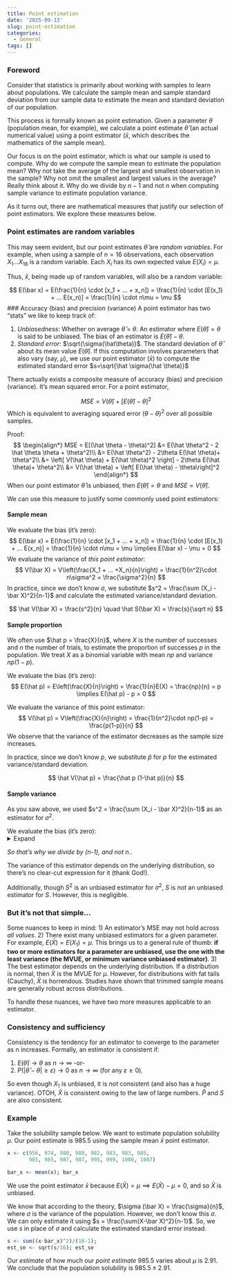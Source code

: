 ```yaml
---
title: Point estimation
date: '2025-09-13'
slug: point-estimation
categories:
  - General
tags: []
---
```


### Foreword 
Consider that statistics is primarily about working with samples to learn about populations. We calculate the sample mean and sample standard deviation from our sample data to estimate the mean and standard deviation of our population.

This process is formally known as point estimation. Given a parameter $\theta$ (population mean, for example), we calculate a point estimate $\hat \theta$ (an actual numerical value) using a point estimator ($\bar x$, which describes the mathematics of the sample mean).

Our focus is on the point estimator, which is what our sample is used to compute. Why do we compute the sample mean to estimate the population mean? Why not take the average of the largest and smallest observation in the sample? Why not omit the smallest and largest values in the average? Really think about it. Why do we divide by $n-1$ and not $n$ when computing sample variance to estimate population variance. 

As it turns out, there are mathematical measures that justify our selection of point estimators. We explore these measures below.

### Point estimates are random variables
This may seem evident, but our point estimates $\hat \theta$ are _random variables_. For example, when using a sample of $n=16$ observations, each observation $X_1 ... X_{16}$ is a random variable. Each $X_i$ has its own expected value $E(X_i) = \mu$.

Thus, $\bar x$, being made up of random variables, will also be a random variable:

$$
E(\bar x) = E(\frac{1}{n} \cdot [x_1 + ... + x_n]) = \frac{1}{n} \cdot [E(x_1) + ... E(x_n)] = \frac{1}{n} \cdot n\mu = \mu
$$
### Accuracy (bias) and precision (variance)
A point estimator has two "stats" we like to keep track of:

1. *Unbiasedness*: Whether on average $\hat \theta$ = $\theta$. An estimator where $E(\hat \theta) = \theta$ is said to be unbiased. The bias of an estimator is $E(\hat \theta) - \theta$. 
2. *Standard error*: $\sqrt{\sigma(\hat\theta)}$. The standard deviation of $\hat \theta$ about its mean value $E(\hat \theta)$. If this computation involves parameters that also vary (say, $\mu$), we use our point estimator ($\bar x$) to compute the estimated standard error $s=\sqrt{\hat \sigma(\hat \theta)}$

There actually exists a composite measure of accuracy (bias) and precision (variance). It's mean squared error. For a point estimator, 

$$
MSE = V(\hat \theta) + [E(\hat \theta)- \theta]^2
$$ 
Which is equivalent to averaging squared error $(\theta - \theta)^2$ over all possible samples.

Proof:
$$
\begin{align*}
MSE = E[(\hat \theta - \theta)^2] &= E(\hat \theta^2 - 2 \hat \theta \theta + \theta^2)\\
&= E(\hat \theta^2) - 2\theta E(\hat \theta)+ \theta^2\\
&= \left[ V(\hat \theta) + E(\hat \theta)^2 \right] - 2\theta E(\hat \theta)+ \theta^2\\
&= V(\hat \theta) + \left[ E(\hat \theta) - \theta\right]^2
\end{align*}
$$
When our point estimator $\hat \theta$ is unbiased, then $E(\hat \theta) = \theta$ and $MSE=V(\hat \theta)$.

We can use this measure to justify some commonly used point estimators:

#### Sample mean 
We evaluate the bias (it's zero):
$$
E(\bar x) = E(\frac{1}{n} \cdot [x_1 + ... + x_n]) = \frac{1}{n} \cdot [E(x_1) + ... E(x_n)] = \frac{1}{n} \cdot n\mu = \mu \implies E(\bar x) - \mu = 0
$$
We evaluate the variance of _this point estimator_:
$$
V(\bar X) = V\left(\frac{X_1 + ... +X_n}{n}\right) = \frac{1}{n^2}\cdot n\sigma^2 = \frac{\sigma^2}{n}
$$
In practice, since we don't know $\sigma$, we substitute $s^2 = \frac{\sum (X_i - \bar X)^2}{n-1}$ and calculate the estimated variance/standard deviation.

$$
\hat V(\bar X) = \frac{s^2}{n} \quad \hat S(\bar X) = \frac{s}{\sqrt n}
$$

#### Sample proportion
We often use $\hat p = \frac{X}{n}$, where $X$ is the number of successes and $n$ the number of trials, to estimate the proportion of successes $p$ in the population. We treat $X$ as a binomial variable with mean $np$ and variance $np(1-p)$.

We evaluate the bias (it's zero):
$$
E(\hat p) = E\left(\frac{X}{n}\right) = \frac{1}{n}E(X) = \frac{np}{n} = p \implies E(\hat p) - p = 0
$$

We evaluate the variance of this point estimator: 
$$
V(\hat p) = V\left(\frac{X}{n}\right) = \frac{1}{n^2}\cdot np(1-p) = \frac{p(1-p)}{n} 
$$
We observe that the variance of the estimator decreases as the sample size increases. 

In practice, since we don't know $p$, we substitute $\hat p$ for $p$ for the estimated variance/standard deviation.

$$
\hat V(\hat p) = \frac{\hat p (1-\hat p)}{n} 
$$

#### Sample variance
As you saw above, we used $s^2 = \frac{\sum (X_i - \bar X)^2}{n-1}$ as an estimator for $\sigma^2$.

We evaluate the bias (it's zero):
<details>
<summary> Expand </summary>
$$
\begin{align*}
E(s^2) &= E(\frac{\sum(X_i - \bar X)^2)}{n-1}) \\
&= E \left( \frac{\sum X_i^2 - 2 n \bar X \sum  X_i + n \bar X^2}{n-1} \right) \\
&= \frac{1}{n-1} \left[ \sum E(X_i^2)-n E(\bar X^2) \right] \\
&= \frac{1}{n-1} \left[ \sum E(X_i^2)-n E \left[\frac{(\sum X_i)^2}{n^2}\right] \right] \\
&= \frac{1}{n-1} \left[ \sum E(X_i^2)-\frac{1}{n} E \left[(\sum X_i)^2\right] \right] \\
&= \frac{1}{n-1} \left[ \sum E(X_i^2)-\frac{1}{n} \left[ V(\sum X_i) + [E(\sum X_i)]^2 \right] \right] \\
&= \frac{1}{n-1} \left[ \sum V(X_i) + [E(\sum X_i)]^2 -\frac{1}{n} \left[ V(\sum X_i) + [n \mu]^2 \right] \right] \\
&= \frac{1}{n-1} \left[ n \sigma^2 + n\mu^2 -\frac{1}{n} \left[ n\sigma^2 +n^2\mu^2 \right] \right] \\ 
&=\frac{1}{n-1}\left[(n-1)(\sigma^2) +n(\mu^2 -\mu^2)\right] 
= \sigma^2 \implies E(S^2)- \sigma^2 = 0
\end{align*}
$$
</details>

_So that's why we divide by (n-1), and not n_..

The variance of this estimator depends on the underlying distribution, so there's no clear-cut expression for it (thank God!).

Additionally, though $S^2$ is an unbiased estimator for $\sigma^2$, $S$ is *not* an unbiased estimator for $S$. However, this is negligible.

### But it's not that simple... 
Some nuances to keep in mind: 
1) An estimator's MSE may not hold across _all values_.
2) There exist many unbiased estimators for a given parameter. For example, $E(\bar X) = E(X_1) = \mu$.
This brings us to a general rule of thumb: **if two or more estimators for a parameter are unbiased, use the one with the least variance (the MVUE, or minimum variance unbiased estimator)**.
3) The best estimator depends on the underlying distribution. If a distribution is normal, then $\bar X$ is the MVUE for $\mu$. However, for distributions with fat tails (Cauchy), $\bar X$ is horrendous. Studies have shown that trimmed sample means are generally robust across distributions.

To handle these nuances, we have two more measures applicable to an estimator. 

### Consistency and sufficiency
Consistency is the tendency for an estimator to converge to the parameter as n increases. Formally, an estimator is consistent if:

1. $E(\hat \theta) \rightarrow \theta$ as $n \rightarrow \infty$
-or- 
2. $P(|\hat \theta - \theta| \ge \varepsilon) \rightarrow 0$ as $n \rightarrow \infty$ (for any $\varepsilon \ge 0$).


So even though $X_1$ is unbiased, it is _not_ consistent (and also has a huge variance). OTOH, $\bar X$ is consistent owing to the law of large numbers. $\hat P$ and $S$ are also consistent.

### Example
Take the solubility sample below. We want to estimate population solubility $\mu$. Our point estimate is 985.5 using the sample mean $\bar x$ point estimator.
```r
x <- c(956, 974, 980, 980, 982, 983, 983, 985, 
       985, 985, 987, 987, 995, 999, 1000, 1007)

bar_x <- mean(x); bar_x
```

We use the point estimator $\bar x$ because $E(\bar X) = \mu \implies E(\bar X) - \mu = 0$, and so $\bar X$ is unbiased. 

We know that according to the theory, $\sigma (\bar X) = \frac{\sigma}{n}$, where $\sigma$ is the variance of the population. However, we don't know this $\sigma$. We can only estimate it using $s = \frac{\sum(X-\bar X)^2}{n-1}$. So, we use $s$ in place of $\sigma$ and calculate the estimated standard error instead. 

```r
s <- sum((x-bar_x)^2)/(16-1); 
est_se <- sqrt(s/16); est_se
```

Our _estimate_ of how much our _point estimate_ 985.5 varies about $\mu$ is 2.91. We conclude that the population solubility is $985.5 \pm 2.91$.



